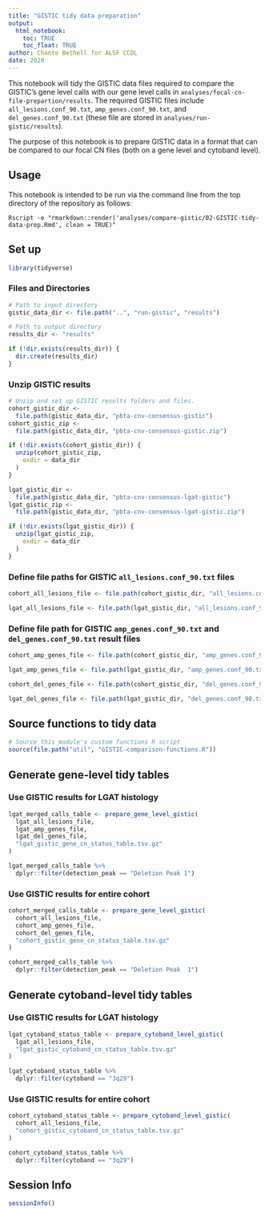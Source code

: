 ```yaml
---
title: "GISTIC tidy data preparation"
output: 
  html_notebook:
    toc: TRUE
    toc_float: TRUE
author: Chante Bethell for ALSF CCDL
date: 2020
---
```


This notebook will tidy the GISTIC data files required to compare the GISTIC's gene level calls with our gene level calls in `analyses/focal-cn-file-prepartion/results`. The required GISTIC files include `all_lesions.conf_90.txt`, `amp_genes.conf_90.txt`, and `del_genes.conf_90.txt` (these file are stored in `analyses/run-gistic/results`). 

The purpose of this notebook is to prepare GISTIC data in a format that can be compared to our focal CN files (both on a gene level and cytoband level). 

## Usage

This notebook is intended to be run via the command line from the top directory
of the repository as follows:

```
Rscript -e "rmarkdown::render('analyses/compare-gistic/02-GISTIC-tidy-data-prep.Rmd', clean = TRUE)"
```

## Set up

```r
library(tidyverse)
```

### Files and Directories

```r
# Path to input directory
gistic_data_dir <- file.path("..", "run-gistic", "results")

# Path to output directory
results_dir <- "results"

if (!dir.exists(results_dir)) {
  dir.create(results_dir)
}
```

### Unzip GISTIC results

```r
# Unzip and set up GISTIC results folders and files.
cohort_gistic_dir <-
  file.path(gistic_data_dir, "pbta-cnv-consensus-gistic")
cohort_gistic_zip <-
  file.path(gistic_data_dir, "pbta-cnv-consensus-gistic.zip")

if (!dir.exists(cohort_gistic_dir)) {
  unzip(cohort_gistic_zip,
    exdir = data_dir
  )
}

lgat_gistic_dir <-
  file.path(gistic_data_dir, "pbta-cnv-consensus-lgat-gistic")
lgat_gistic_zip <-
  file.path(gistic_data_dir, "pbta-cnv-consensus-lgat-gistic.zip")

if (!dir.exists(lgat_gistic_dir)) {
  unzip(lgat_gistic_zip,
    exdir = data_dir
  )
}
```

### Define file paths for GISTIC `all_lesions.conf_90.txt` files

```r
cohort_all_lesions_file <- file.path(cohort_gistic_dir, "all_lesions.conf_90.txt")

lgat_all_lesions_file <- file.path(lgat_gistic_dir, "all_lesions.conf_90.txt")
```

### Define file path for GISTIC `amp_genes.conf_90.txt` and `del_genes.conf_90.txt` result files

```r
cohort_amp_genes_file <- file.path(cohort_gistic_dir, "amp_genes.conf_90.txt")

lgat_amp_genes_file <- file.path(lgat_gistic_dir, "amp_genes.conf_90.txt")

cohort_del_genes_file <- file.path(cohort_gistic_dir, "del_genes.conf_90.txt")

lgat_del_genes_file <- file.path(lgat_gistic_dir, "del_genes.conf_90.txt")
```

## Source functions to tidy data

```r
# Source this module's custom functions R script
source(file.path("util", "GISTIC-comparison-functions.R"))
```

## Generate gene-level tidy tables

### Use GISTIC results for LGAT histology

```r
lgat_merged_calls_table <- prepare_gene_level_gistic(
  lgat_all_lesions_file,
  lgat_amp_genes_file,
  lgat_del_genes_file,
  "lgat_gistic_gene_cn_status_table.tsv.gz"
)

lgat_merged_calls_table %>%
  dplyr::filter(detection_peak == "Deletion Peak 1")
```

### Use GISTIC results for entire cohort

```r
cohort_merged_calls_table <- prepare_gene_level_gistic(
  cohort_all_lesions_file,
  cohort_amp_genes_file,
  cohort_del_genes_file,
  "cohort_gistic_gene_cn_status_table.tsv.gz"
)

cohort_merged_calls_table %>%
  dplyr::filter(detection_peak == "Deletion Peak  1")
```

## Generate cytoband-level tidy tables

### Use GISTIC results for LGAT histology

```r
lgat_cytoband_status_table <- prepare_cytoband_level_gistic(
  lgat_all_lesions_file,
  "lgat_gistic_cytoband_cn_status_table.tsv.gz"
)

lgat_cytoband_status_table %>%
  dplyr::filter(cytoband == "3q29")
```

### Use GISTIC results for entire cohort

```r
cohort_cytoband_status_table <- prepare_cytoband_level_gistic(
  cohort_all_lesions_file,
  "cohort_gistic_cytoband_cn_status_table.tsv.gz"
)

cohort_cytoband_status_table %>%
  dplyr::filter(cytoband == "3q29")
```

## Session Info

```r
sessionInfo()
```

